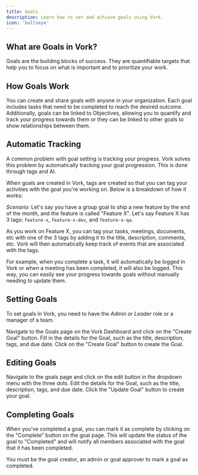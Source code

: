```yaml
---
title: Goals
description: Learn how to set and achieve goals using Vork.
icon: 'bullseye'
---
```


## What are Goals in Vork?

Goals are the building blocks of success. They are quantifiable targets that help you to focus on what is important and to prioritize your work.

## How Goals Work

You can create and share goals with anyone in your organization. Each goal includes tasks that need to be completed to reach the desired outcome.
Additionally, goals can be linked to Objectives, allowing you to quantify and track your progress towards them or they can be linked to other goals to show relationships between them.

## Automatic Tracking

A common problem with goal setting is tracking your progress. Vork solves this problem by automatically tracking your goal progression. This is done through tags and AI.

When goals are created in Vork, tags are created so that you can tag your activities with the goal you're working on. Below is a breakdown of how it works:

*Scenario:* Let's say you have a group goal to ship a new feature by the end of the month, and the feature is called "Feature X". Let's say Feature X has 3 tags: `feature-x`, `feature-x-dev`, and `feature-x-qa`.

As you work on Feature X, you can tag your tasks, meetings, documents, etc with one of the 3 tags by adding it to the title, description, comments, etc. Vork will then automatically keep track of events that are associated with the tags.

For example, when you complete a task, it will automatically be logged in Vork or when a meeting has been completed, it will also be logged. This way, you can easily see your progress towards goals without manually needing to update them.


## Setting Goals

To set goals in Vork, you need to have the *Admin* or *Leader* role or a manager of a team.

<Steps>
    <Step title="Navigate to the Goals page">
        Navigate to the Goals page on the Vork Dashboard and click on the "Create Goal" button.
    </Step>
    <Step title="Fill in the details">
        Fill in the details for the Goal, such as the title, description, tags, and due date.
    </Step>
    <Step title="Create the Goal">
        Click on the "Create Goal" button to create the Goal.
    </Step>
</Steps>



## Editing Goals

<Steps>
    <Step title="Edit Page">
        Navigate to the goals page and click on the edit button in the dropdown menu with the three dots.
    </Step>
    <Step title="Edit the details">
        Edit the details for the Goal, such as the title, description, tags, and due date.
    </Step>
    <Step title="Create the Goal">
        Click the "Update Goal" button to create your goal.
    </Step>
</Steps>

## Completing Goals

When you've completed a goal, you can mark it as complete by clicking on the "Complete" button on the goal page. This will update the status of the goal to "Completed" and will notify all members associated with the goal that it has been completed.

You must be the goal creator, an admin or goal approver to mark a goal as completed.